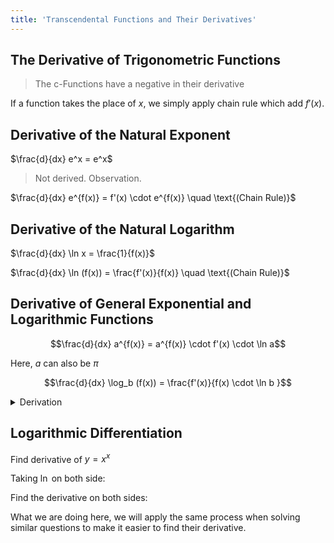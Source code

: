 ```yaml
---
title: 'Transcendental Functions and Their Derivatives'
---
```


## The Derivative of Trigonometric Functions

> The c-Functions have a negative in their derivative

\begin{array}{c|c@{}c}
    y & & y' \\
    \hline
    \sin x & &\cos x \\
    \cos x & - &\sin x \\
    \tan x & &\sec x \cdot \sec x \\
    \sec x & &\tan x \cdot \sec x \\
    \cot x & - &\csc x \cdot \csc x \\
    \csc x & - &\cot x \cdot \csc x \\
    e^x & &e^x \\
    \ln x & &\dfrac{1}{x} \\
\end{array}

If a function takes the place of $x$, we simply apply chain rule which add $f'(x)$.

\begin{array}{c|c@{}c}
    y & & y' \\
    \hline
    \sin [f(x)] & &f'(x) \cdot \cos [f(x)] \\
    \cos [f(x)] & - &f'(x) \cdot \sin [f(x)] \\
    \tan [f(x)] & &f'(x) \cdot \sec [f(x)] \cdot \sec [f(x)] \\
    \sec [f(x)] & &f'(x) \cdot \tan [f(x)] \cdot \sec [f(x)] \\
    \cot [f(x)] & - &f'(x) \cdot \csc [f(x)] \cdot \csc [f(x)] \\
    \csc [f(x)] & - &f'(x) \cdot \cot [f(x)] \cdot \csc [f(x)] \\
    e^{f(x)} & &f'(x) \cdot e^{f(x)} \\
    \ln [f(x)] & &\dfrac{f'(x)}{f(x)} \\
\end{array}

## Derivative of the Natural Exponent

$\frac{d}{dx} e^x = e^x$

> Not derived. Observation.

$\frac{d}{dx} e^{f(x)} = f'(x) \cdot e^{f(x)} \quad \text{(Chain Rule)}$

## Derivative of the Natural Logarithm

$\frac{d}{dx} \ln x = \frac{1}{f(x)}$

$\frac{d}{dx} \ln (f(x)) = \frac{f'(x)}{f(x)} \quad \text{(Chain Rule)}$

## Derivative of General Exponential and Logarithmic Functions

$$\frac{d}{dx} a^{f(x)} = a^{f(x)} \cdot f'(x) \cdot \ln a$$

Here, $a$ can also be $\pi$

$$\frac{d}{dx} \log_b (f(x)) = \frac{f'(x)}{f(x) \cdot \ln b }$$

<details><summary>Derivation</summary>

Find the derivative of $y = a^{f(x)}$, given
    \begin{array}
        f(x) &= g(x)\\ 
        \ln(f(x) &= \ln(g(x))
    \end{array}

Take $\ln$ on both sides

\begin{align*}
    \ln y &= \ln a^{f(x)} \\
    \frac{y'}{y} &= f'(x) \cdot a^{f(x)} \\
    y' = y \cdot f'(x) \cdot a^{f(x)} \\
    y' = a^{f(x)} \cdot f'(x) \cdot a^{f(x)} \\
\end{align*}

$\boxed{y' = a^{f(x)} \cdot f'(x) \cdot a^{f(x)}}$

\begin{align*}
    \log_n m &= \frac{\log m}{\log n} \\
    \therefore y &= \frac{\ln [f(x)}{\ln b} \\
    y' &= \frac{f'(x)}{f(x)} \cdot \frac{1}{\ln b}
    y' &= \frac{f'(x)}{f(x) \cdot \ln b}
\end{align*}

</details>

## Logarithmic Differentiation

Find derivative of $y = x^x$

Taking $\ln$ on both side:

\begin{align*}
    \ln y &= \ln x^x \\
    \ln y &= x \ln x \\
\end{align*}

Find the derivative on both sides:

\begin{align*}
    \frac{y'}{y} = 1+\ln x \\
    y' = y( 1+\ln x ) \\
    y' = x^x( 1+\ln x )
\end{align*}

What we are doing here, we will apply the same process when solving similar questions to make it easier to find their derivative.
